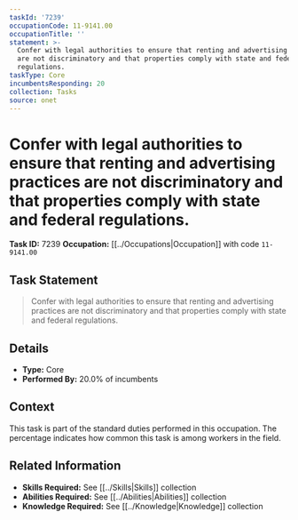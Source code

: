 ```yaml
---
taskId: '7239'
occupationCode: 11-9141.00
occupationTitle: ''
statement: >-
  Confer with legal authorities to ensure that renting and advertising practices
  are not discriminatory and that properties comply with state and federal
  regulations.
taskType: Core
incumbentsResponding: 20
collection: Tasks
source: onet
---
```

# Confer with legal authorities to ensure that renting and advertising practices are not discriminatory and that properties comply with state and federal regulations.

**Task ID:** 7239
**Occupation:** [[../Occupations|Occupation]] with code `11-9141.00`

## Task Statement

> Confer with legal authorities to ensure that renting and advertising practices are not discriminatory and that properties comply with state and federal regulations.

## Details

- **Type:** Core
- **Performed By:** 20.0% of incumbents

## Context

This task is part of the standard duties performed in this occupation. The percentage indicates how common this task is among workers in the field.

## Related Information

- **Skills Required:** See [[../Skills|Skills]] collection
- **Abilities Required:** See [[../Abilities|Abilities]] collection
- **Knowledge Required:** See [[../Knowledge|Knowledge]] collection
